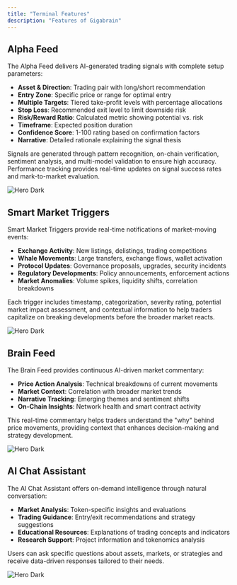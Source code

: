```yaml
---
title: "Terminal Features"
description: "Features of Gigabrain"
---
```


## Alpha Feed

The Alpha Feed delivers AI-generated trading signals with complete setup parameters:

- **Asset & Direction**: Trading pair with long/short recommendation
- **Entry Zone**: Specific price or range for optimal entry
- **Multiple Targets**: Tiered take-profit levels with percentage allocations
- **Stop Loss**: Recommended exit level to limit downside risk
- **Risk/Reward Ratio**: Calculated metric showing potential vs. risk
- **Timeframe**: Expected position duration
- **Confidence Score**: 1-100 rating based on confirmation factors
- **Narrative**: Detailed rationale explaining the signal thesis

Signals are generated through pattern recognition, on-chain verification, sentiment analysis, and multi-model validation to ensure high accuracy. Performance tracking provides real-time updates on signal success rates and mark-to-market evaluation.

<img
  className="hidden dark:block"
  src="/images/features/alpha.png"
  alt="Hero Dark"
/>

## Smart Market Triggers

Smart Market Triggers provide real-time notifications of market-moving events:

- **Exchange Activity**: New listings, delistings, trading competitions
- **Whale Movements**: Large transfers, exchange flows, wallet activation
- **Protocol Updates**: Governance proposals, upgrades, security incidents
- **Regulatory Developments**: Policy announcements, enforcement actions
- **Market Anomalies**: Volume spikes, liquidity shifts, correlation breakdowns

Each trigger includes timestamp, categorization, severity rating, potential market impact assessment, and contextual information to help traders capitalize on breaking developments before the broader market reacts.

<img
  className="hidden dark:block"
  src="/images/features/trigger.png"
  alt="Hero Dark"
/>

## Brain Feed

The Brain Feed provides continuous AI-driven market commentary:

- **Price Action Analysis**: Technical breakdowns of current movements
- **Market Context**: Correlation with broader market trends
- **Narrative Tracking**: Emerging themes and sentiment shifts
- **On-Chain Insights**: Network health and smart contract activity

This real-time commentary helps traders understand the "why" behind price movements, providing context that enhances decision-making and strategy development.

<img
  className="hidden dark:block"
  src="/images/features/brain-feed.png"
  alt="Hero Dark"
/>

## AI Chat Assistant

The AI Chat Assistant offers on-demand intelligence through natural conversation:

- **Market Analysis**: Token-specific insights and evaluations
- **Trading Guidance**: Entry/exit recommendations and strategy suggestions
- **Educational Resources**: Explanations of trading concepts and indicators
- **Research Support**: Project information and tokenomics analysis

Users can ask specific questions about assets, markets, or strategies and receive data-driven responses tailored to their needs. 

<img
  className="hidden dark:block"
  src="/images/features/chat.png"
  alt="Hero Dark"
/>

